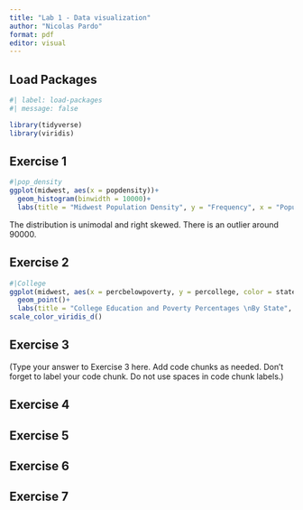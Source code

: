 ```yaml
---
title: "Lab 1 - Data visualization"
author: "Nicolas Pardo"
format: pdf
editor: visual
---
```


## Load Packages

```r
#| label: load-packages
#| message: false

library(tidyverse)
library(viridis)
```

## Exercise 1

```r
#|pop_density
ggplot(midwest, aes(x = popdensity))+
  geom_histogram(binwidth = 10000)+
  labs(title = "Midwest Population Density", y = "Frequency", x = "Population Density")

```

The distribution is unimodal and right skewed. There is an outlier around 90000.

## Exercise 2

```r
#|College
ggplot(midwest, aes(x = percbelowpoverty, y = percollege, color = state))+
  geom_point()+
  labs(title = "College Education and Poverty Percentages \nBy State", x = "Percentage Below Poverty", y = "Percentage College Educated") +
scale_color_viridis_d()

```


## Exercise 3

(Type your answer to Exercise 3 here. Add code chunks as needed. Don't forget to label your code chunk. Do not use spaces in code chunk labels.)

## Exercise 4

## Exercise 5

## Exercise 6

## Exercise 7
